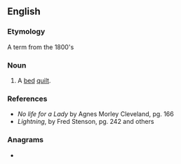 ==English==

===Etymology===
A term from the 1800's

===Noun===
{{en-noun}}

# A [[bed]] [[quilt]].

===References===
* ''No life for a Lady'' by Agnes Morley Cleveland, pg. 166
* ''Lightning'', by Fred Stenson, pg. 242 and others

===Anagrams===
* {{l|en|isogon}}